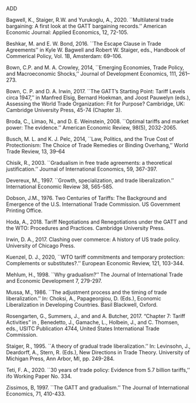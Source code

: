 ADD


Bagwell, K., Staiger, R.W. and Yurukoglu, A., 2020. ``Multilateral trade bargaining: A first look at the GATT bargaining records.'' American Economic Journal: Applied Economics, 12, 72-105.

Beshkar, M. and E. W. Bond, 2016. ``The Escape Clause in Trade Agreements'' in Kyle W. Bagwell and Robert W. Staiger, eds., Handbook of Commerical Policy, Vol. 1B, Amsterdam: 69–106.

Bown, C.P. and M. A. Crowley, 2014, ``Emerging Economies, Trade Policy, and Macroeconomic Shocks,'' Journal of Development Economics, 111, 261–273.

Bown, C. P. and D. A. Irwin, 2017. ``The GATT's Starting Point: Tariff Levels circa 1947,'' in Manfred Elsig, Bernard Hoekman, and Joost Pauwelyn (eds.), Assessing the World Trade Organization: Fit for Purpose? Cambridge, UK: Cambridge University Press, 45-74 (Chapter 3).

Broda, C., Limao, N., and D. E. Weinstein, 2008. ``Optimal tariffs and market power: The
evidence.'' American Economic Review, 98(5), 2032-2065.

Busch, M. L. and K. J. Pelc, 2014, ``Law, Politics, and the True Cost of Protectionism: The Choice of Trade Remedies or Binding Overhang,'' World Trade Review, 13, 39–64

Chisik, R., 2003. ``Gradualism in free trade agreements: a theoretical justification.'' Journal of International Economics, 59, 367-397.

Devereux, M., 1997. ``Growth, specialization, and trade liberalization.'' International Economic Review
38, 565-585.

Dobson, J.M., 1976. Two Centuries of Tariffs: The Background and Emergence of the U.S. International Trade Commission. US Government Printing Office.

Hoda, A., 2018. Tariff Negotiations and Renegotiations under the GATT and the WTO: Procedures and Practices. Cambridge University Press.

Irwin, D. A., 2017. Clashing over commerce: A history of US trade policy. University of Chicago Press.

Kuenzel, D. J., 2020, ``WTO tariff commitments and temporary protection: Complements or substitutes?.'' European Economic Review, 121, 103-344.

Mehlum, H., 1998. ``Why gradualism?'' The Journal of International Trade and Economic Development 7, 279-297.

Mussa, M., 1986. ``The adjustment process and the timing of trade liberalization.'' In: Choksi, A., Papageorgiou, D. (Eds.), Economic Liberalization in Developing Countries. Basil Blackwell, Oxford.

Rosengarten, G., Summers, J., and and A. Butcher, 2017. "Chapter 7: Tariff Activities" in \emph{A Centennial History of the United States International Trade Commission}, Benedetto, J., Gamache, L., Holbein, J., and C. Thomsen, eds., USITC Publication 4744, United States International Trade Commission.

Staiger, R., 1995. ``A theory of gradual trade liberalization.'' In: Levinsohn, J., Deardorff, A., Stern, R. (Eds.), New Directions in Trade Theory. University of Michigan Press, Ann Arbor, MI, pp. 249-284.

Teti, F. A., 2020. ``30 years of trade policy: Evidence from 5.7 billion tariffs,'' ifo Working Paper No. 334.

Zissimos, B, 1997. ``The GATT and gradualism.'' The Journal of International Economics, 71, 410-433.